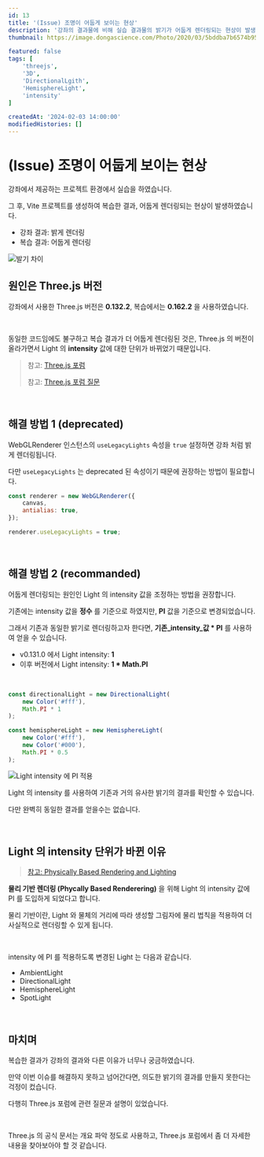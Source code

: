 ```yaml
---
id: 13
title: '(Issue) 조명이 어둡게 보이는 현상'
description: '강좌의 결과물에 비해 실습 결과물의 밝기가 어둡게 렌더링되는 현상이 발생하였습니다. 현상 원인과 해결 방법에 대해 정리하고자 합니다.'
thumbnail: https://image.dongascience.com/Photo/2020/03/5bddba7b6574b95d37b6079c199d7101.jpg

featured: false
tags: [
    'threejs',
    '3D',
    'DirectionalLgith',
    'HemisphereLight',
    'intensity'
]

createdAt: '2024-02-03 14:00:00'
modifiedHistories: []
---
```


# (Issue) 조명이 어둡게 보이는 현상

강좌에서 제공하는 프로젝트 환경에서 실습을 하였습니다.

그 후, Vite 프로젝트를 생성하여 복습한 결과, 어둡게 렌더링되는 현상이 발생하였습니다.

* 강좌 결과: 밝게 렌더링
* 복습 결과: 어둡게 렌더링

<img src="/markdownAssets/threejs/2024-02-03-01/2024-02-03-01-01.png" alt="발기 차이" />



<br />



## 원인은 Three.js 버전

강좌에서 사용한 Three.js 버전은 **0.132.2**, 복습에서는 **0.162.2** 을 사용하였습니다.

<br />

동일한 코드임에도 불구하고 복습 결과가 더 어둡게 렌더링된 것은, Three.js 의 버전이 올라가면서 Light 의 **intensity** 값에 대한 단위가 바뀌었기 때문입니다.

> 참고: [Three.js 포럼](https://discourse.threejs.org/t/breaking-changes-between-r132-vs-r133/30629)
>
> 참고: [Three.js 포럼 질문](https://discourse.threejs.org/t/r132-r133-darkened-scene/30951)



<br />



## 해결 방법 1 (deprecated)

WebGLRenderer 인스턴스의 `useLegacyLights` 속성을 `true` 설정하면 강좌 처럼 밝게 렌더링됩니다.

다만 `useLegacyLights` 는 deprecated 된 속성이기 때문에 권장하는 방법이 필요합니다.

```js title="useLegacyLights 설정" {6}
const renderer = new WebGLRenderer({
    canvas,
    antialias: true,
});

renderer.useLegacyLights = true;
```



<br />



## 해결 방법 2 (recommanded)

어둡게 렌더링되는 원인인 Light 의 intensity 값을 조정하는 방법을 권장합니다.

기존에는 intensity 값을 **정수** 를 기준으로 하였지만, **PI** 값을 기준으로 변경되었습니다.

그래서 기존과 동일한 밝기로 렌더링하고자 한다면, **기존_intensity_값 * PI** 를 사용하여 얻을 수 있습니다.

* v0.131.0 에서 Light intensity: **1**
* 이후 버전에서 Light intensity: **1 * Math.PI**

<br />

```js title="Light intensity 에 PI 적용"
const directionalLight = new DirectionalLight(
    new Color('#fff'),
    Math.PI * 1
);

const hemisphereLight = new HemisphereLight(
    new Color('#fff'),
    new Color('#000'),
    Math.PI * 0.5
);
```

<img src="/markdownAssets/threejs/2024-02-03-01/2024-02-03-01-02.png" alt="Light intensity 에 PI 적용" />

<br />

Light 의 intensity 를 사용하여 기존과 거의 유사한 밝기의 결과를 확인할 수 있습니다.

다만 완벽히 동일한 결과를 얻을수는 없습니다.



<br />



## Light 의 intensity 단위가 바뀐 이유

> [참고: Physically Based Rendering and Lighting](https://discoverthreejs.com/book/first-steps/physically-based-rendering/)

**물리 기반 렌더링 (Phycally Based Renderering)** 을 위해 Light 의 intensity 값에 PI 를 도입하게 되었다고 합니다.

물리 기반이란, Light 와 물체의 거리에 따라 생성할 그림자에 물리 법칙을 적용하여 더 사실적으로 렌더링할 수 있게 됩니다.

<br />

intensity 에 PI 를 적용하도록 변경된 Light 는 다음과 같습니다.

* AmbientLight
* DirectionalLight
* HemisphereLight
* SpotLight



<br />



## 마치며

복습한 결과가 강좌의 결과와 다른 이유가 너무나 궁금하였습니다.

만약 이번 이슈를 해결하지 못하고 넘어간다면, 의도한 밝기의 결과를 만들지 못한다는 걱정이 컸습니다.

다행히 Three.js 포럼에 관련 질문과 설명이 있었습니다.

<br />

Three.js 의 공식 문서는 개요 파악 정도로 사용하고, Three.js 포럼에서 좀 더 자세한 내용을 찾아보아야 할 것 같습니다.
